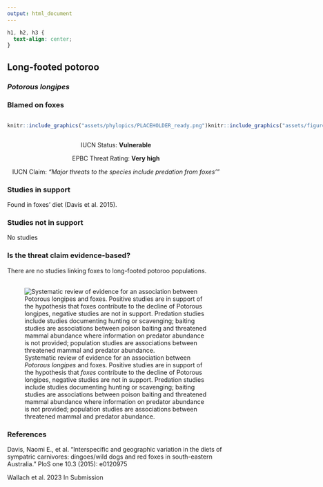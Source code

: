 ```yaml
---
output: html_document
---
```

```css
h1, h2, h3 {
  text-align: center;
}
```

## **Long-footed potoroo**
### *Potorous longipes*
### Blamed on foxes

:::: {style="display: flex;"}

::: {}
  ```r
  knitr::include_graphics("assets/phylopics/PLACEHOLDER_ready.png")
  ```
:::

::: {}

:::

::: {}
  ```r
  knitr::include_graphics("assets/figures/Map_Fox_Potorous longipes.png")
  ```
:::

::::
<center>
IUCN Status: **Vulnerable**

EPBC Threat Rating: **Very high**

IUCN Claim: *"Major threats to the species include predation from foxes'"*

</center>

### Studies in support

Found in foxes’ diet (Davis et al. 2015).

### Studies not in support

No studies

### Is the threat claim evidence-based?

There are no studies linking foxes to long-footed potoroo populations.
<br>
<br>

![ Systematic review of evidence for an association between *Potorous longipes* and foxes. Positive studies are in support of the hypothesis that *foxes* contribute to the decline of Potorous longipes, negative studies are not in support. Predation studies include studies documenting hunting or scavenging; baiting studies are associations between poison baiting and threatened mammal abundance where information on predator abundance is not provided; population studies are associations between threatened mammal and predator abundance.](assets/figures/Main_Evidence_Fox_Potorous longipes.png)

### References

Davis, Naomi E., et al. "Interspecific and geographic variation in the diets of sympatric carnivores: dingoes/wild dogs and red foxes in south-eastern Australia." PloS one 10.3 (2015): e0120975

Wallach et al. 2023 In Submission

